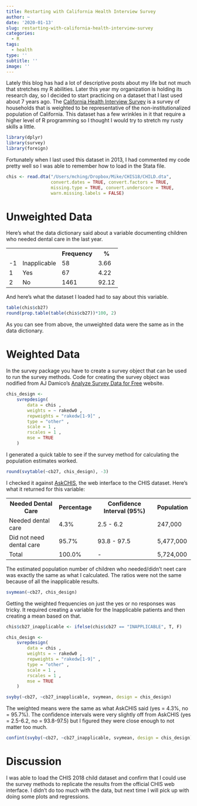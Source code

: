 ```yaml
---
title: Restarting with California Health Interview Survey
author: ~
date: '2020-01-13'
slug: restarting-with-california-health-interview-survey
categories: 
  - R
tags: 
  - health
type: ''
subtitle: ''
image: ''
---
```


Lately this blog has had a lot of descriptive posts about my life but not much that stretches my R abilities. Later this year my organization is holding its research day, so I decided to start practicing on a dataset that I last used about 7 years ago. The [California Health Interview Survey](https://healthpolicy.ucla.edu/Pages/home.aspx) is a survey of households that is weighted to be representative of the non-institutionalized population of California. This dataset has a few wrinkles in it that require a higher level of R programming so I thought I would try to stretch my rusty skills a little.

```r
library(dplyr)
library(survey)
library(foreign)
```

Fortunately when I last used this dataset in 2013, I had commented my code pretty well so I was able to remember how to load in the Stata file.

```r
chis <- read.dta("/Users/mching/Dropbox/Mike/CHIS18/CHILD.dta", 
                 convert.dates = TRUE, convert.factors = TRUE, 
                 missing.type = TRUE, convert.underscore = TRUE, 
                 warn.missing.labels = FALSE)
```

# Unweighted Data

Here's what the data dictionary said about a variable documenting children who needed dental care in the last year. 

<table style="width:100%">
  <tr>
    <th> </th>
    <th> </th> 
    <th>Frequency</th>
    <th>%</th>
  </tr>
  <tr>
    <td>-1</td>
    <td>Inapplicable</td>
    <td>58</td>
    <td>3.66</td>
  </tr>
  <tr>
    <td>1</td>
    <td>Yes</td>
    <td>67</td>
    <td>4.22</td>
  </tr>
  <tr>
    <td>2</td>
    <td>No</td>
    <td>1461</td>
    <td>92.12</td>
  </tr>
  
</table>
  
And here's what the dataset I loaded had to say about this variable.
  
```r
table(chis$cb27)
round(prop.table(table(chis$cb27))*100, 2)
```

As you can see from above, the unweighted data were the same as in the data dictionary.

# Weighted Data

In the survey package you have to create a survey object that can be used to run the survey methods. Code for creating the survey object was nodified from AJ Damico's [Analyze Survey Data for Free](http://asdfree.com/california-health-interview-survey-chis.html) website.

```r
chis_design <- 
    svrepdesign( 
        data = chis , 
        weights = ~ rakedw0 , 
        repweights = "rakedw[1-9]" , 
        type = "other" , 
        scale = 1 , 
        rscales = 1 , 
        mse = TRUE 
    )
```

I generated a quick table to see if the survey method for calculating the population estimates worked. 

```r
round(svytable(~cb27, chis_design), -3)
```

I checked it against [AskCHIS](http://ask.chis.ucla.edu/), the web interface to the CHIS dataset. Here's what it returned for this variable: 

<table style="width:100%">
  <tr>
    <th>Needed Dental Care</th>
    <th>Percentage</th> 
    <th>Confidence Interval (95%)</th>
    <th>Population</th>
  </tr>
  <tr>
    <td>Needed dental care</td>
    <td>4.3%</td>
    <td>2.5 - 6.2</td>
    <td>247,000</td>
  </tr>
  <tr>
    <td>Did not need dental care</td>
    <td>95.7%</td>
    <td>93.8 - 97.5</td>
    <td>5,477,000</td>
  </tr>
  <tr>
    <td>Total</td>
    <td>100.0%</td>
    <td>-</td>
    <td>5,724,000</td>
  </tr>
  
</table>

The estimated population  number of children who needed/didn't neet care was exactly the same as what I calculated. The ratios were not the same because of all the inapplicable results.

```r
svymean(~cb27, chis_design)
```

Getting the weighted frequencies on just the yes or no responses was tricky. It required creating a variable for the Inapplicable patients and then creating a mean based on that.

```r
chis$cb27_inapplicable <- ifelse(chis$cb27 == "INAPPLICABLE", T, F)

chis_design <- 
    svrepdesign( 
        data = chis , 
        weights = ~ rakedw0 , 
        repweights = "rakedw[1-9]" , 
        type = "other" , 
        scale = 1 , 
        rscales = 1 , 
        mse = TRUE 
    )

svyby(~cb27, ~cb27_inapplicable, svymean, design = chis_design)
```

The weighted means were the same as what AskCHIS said (yes = 4.3%, no = 95.7%). The confidence intervals were very slightly off from AskCHIS (yes = 2.5-6.2, no = 93.8-97.5) but I figured they were close enough to not matter too much.

```r
confint(svyby(~cb27, ~cb27_inapplicable, svymean, design = chis_design))
```

# Discussion
I was able to load the CHIS 2018 child dataset and confirm that I could use the survey methods to replicate the results from the official CHIS web interface. I didn't do too much with the data, but next time I will pick up with doing some plots and regressions.